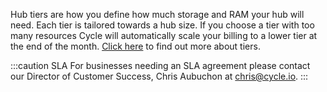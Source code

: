 Hub tiers are how you define how much storage and RAM your hub will need. Each tier is tailored towards a hub size. If you choose a tier with too many resources Cycle will automatically scale your billing to a lower tier at the end of the month. [Click here](https://www.cycle.io) to find out more about tiers.

:::caution SLA
For businesses needing an SLA agreement please contact our Director of Customer Success, Chris Aubuchon at chris@cycle.io.
:::